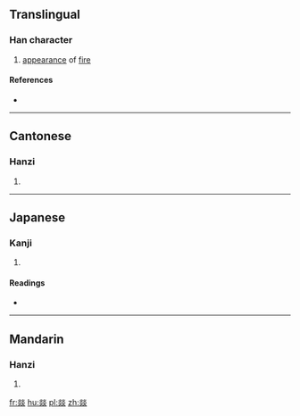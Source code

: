 ==Translingual==

===Han character===
{{Han char|rn=86|rad=火|as=12|sn=16|four=9988<sub>9</sub>|canj=火火火火 (FFFF)|ids=⿱⿰[[火]]火⿰火火}}

# [[appearance]] of [[fire]]

====References====
* {{Han ref|kx=0684.060|dkj=19440|dj=1096.060|hdz=32237.030|uh=71DA|ud=29146|bh=EA57|bd=59991}}

----

==Cantonese==

===Hanzi===
{{yue-hanzi|jyut=jik6|y=yik6}}

# {{defn|lang=yue|sort=火12}}

----

==Japanese==

===Kanji===
{{ja-kanji|grade=|rs=火12}}

# {{defn|lang=ja|sort=火12}}

====Readings====
* {{ja-readings|on=[[いつ]] (itsu), [[いち]] (ichi)|kun=}}

----

==Mandarin==

===Hanzi===
{{cmn-hanzi|pin=[[cuō]] ([[cuo1]]), [[yī]] ([[yi1]])|wg=ts'o<sup>1</sup>, i<sup>1</sup>}}

# {{defn|lang=cmn|sort=火12}}

[[fr:燚]]
[[hu:燚]]
[[pl:燚]]
[[zh:燚]]
